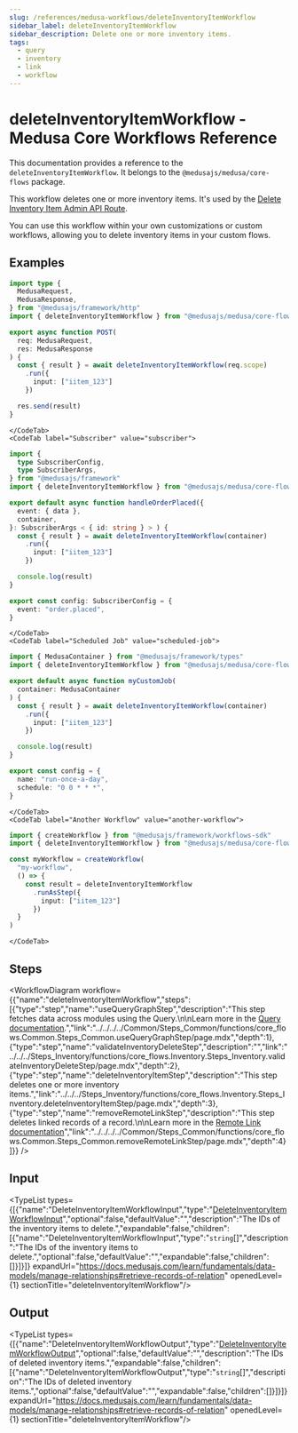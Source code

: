 ```yaml
---
slug: /references/medusa-workflows/deleteInventoryItemWorkflow
sidebar_label: deleteInventoryItemWorkflow
sidebar_description: Delete one or more inventory items.
tags:
  - query
  - inventory
  - link
  - workflow
---
```



# deleteInventoryItemWorkflow - Medusa Core Workflows Reference

This documentation provides a reference to the `deleteInventoryItemWorkflow`. It belongs to the `@medusajs/medusa/core-flows` package.

This workflow deletes one or more inventory items. It's used by the
[Delete Inventory Item Admin API Route](https://docs.medusajs.com/api/admin#inventory-items\_deleteinventoryitemsid).

You can use this workflow within your own customizations or custom workflows, allowing you
to delete inventory items in your custom flows.

<SourceCodeLink link="https://github.com/medusajs/medusa/blob/0c698194ea8706ccde00f25fd231e9b4ef8ccbe1/packages/core/core-flows/src/inventory/workflows/delete-inventory-items.ts#L40" />

## Examples

<CodeTabs group="workflow-exection">
    <CodeTab label="API Route" value="api-route">
    
```ts title="src/api/workflow/route.ts"
import type {
  MedusaRequest,
  MedusaResponse,
} from "@medusajs/framework/http"
import { deleteInventoryItemWorkflow } from "@medusajs/medusa/core-flows"

export async function POST(
  req: MedusaRequest,
  res: MedusaResponse
) {
  const { result } = await deleteInventoryItemWorkflow(req.scope)
    .run({
      input: ["iitem_123"]
    })

  res.send(result)
}
```

    </CodeTab>
    <CodeTab label="Subscriber" value="subscriber">
    
```ts title="src/subscribers/order-placed.ts"
import {
  type SubscriberConfig,
  type SubscriberArgs,
} from "@medusajs/framework"
import { deleteInventoryItemWorkflow } from "@medusajs/medusa/core-flows"

export default async function handleOrderPlaced({
  event: { data },
  container,
}: SubscriberArgs < { id: string } > ) {
  const { result } = await deleteInventoryItemWorkflow(container)
    .run({
      input: ["iitem_123"]
    })

  console.log(result)
}

export const config: SubscriberConfig = {
  event: "order.placed",
}
```

    </CodeTab>
    <CodeTab label="Scheduled Job" value="scheduled-job">
    
```ts title="src/jobs/message-daily.ts"
import { MedusaContainer } from "@medusajs/framework/types"
import { deleteInventoryItemWorkflow } from "@medusajs/medusa/core-flows"

export default async function myCustomJob(
  container: MedusaContainer
) {
  const { result } = await deleteInventoryItemWorkflow(container)
    .run({
      input: ["iitem_123"]
    })

  console.log(result)
}

export const config = {
  name: "run-once-a-day",
  schedule: "0 0 * * *",
}
```

    </CodeTab>
    <CodeTab label="Another Workflow" value="another-workflow">
    
```ts title="src/workflows/my-workflow.ts"
import { createWorkflow } from "@medusajs/framework/workflows-sdk"
import { deleteInventoryItemWorkflow } from "@medusajs/medusa/core-flows"

const myWorkflow = createWorkflow(
  "my-workflow",
  () => {
    const result = deleteInventoryItemWorkflow
      .runAsStep({
        input: ["iitem_123"]
      })
  }
)
```

    </CodeTab>
  </CodeTabs>

## Steps

<WorkflowDiagram workflow={{"name":"deleteInventoryItemWorkflow","steps":[{"type":"step","name":"useQueryGraphStep","description":"This step fetches data across modules using the Query.\n\nLearn more in the [Query documentation](https://docs.medusajs.com/learn/fundamentals/module-links/query).","link":"../../../../Common/Steps_Common/functions/core_flows.Common.Steps_Common.useQueryGraphStep/page.mdx","depth":1},{"type":"step","name":"validateInventoryDeleteStep","description":"","link":"../../../Steps_Inventory/functions/core_flows.Inventory.Steps_Inventory.validateInventoryDeleteStep/page.mdx","depth":2},{"type":"step","name":"deleteInventoryItemStep","description":"This step deletes one or more inventory items.","link":"../../../Steps_Inventory/functions/core_flows.Inventory.Steps_Inventory.deleteInventoryItemStep/page.mdx","depth":3},{"type":"step","name":"removeRemoteLinkStep","description":"This step deletes linked records of a record.\n\nLearn more in the [Remote Link documentation](https://docs.medusajs.com/learn/fundamentals/module-links/remote-link#cascade-delete-linked-records)","link":"../../../../Common/Steps_Common/functions/core_flows.Common.Steps_Common.removeRemoteLinkStep/page.mdx","depth":4}]}} />

## Input

<TypeList types={[{"name":"DeleteInventoryItemWorkflowInput","type":"[DeleteInventoryItemWorkflowInput](../../../../types/core_flows.DeleteInventoryItemWorkflowInput/page.mdx)","optional":false,"defaultValue":"","description":"The IDs of the inventory items to delete.","expandable":false,"children":[{"name":"DeleteInventoryItemWorkflowInput","type":"`string`[]","description":"The IDs of the inventory items to delete.","optional":false,"defaultValue":"","expandable":false,"children":[]}]}]} expandUrl="https://docs.medusajs.com/learn/fundamentals/data-models/manage-relationships#retrieve-records-of-relation" openedLevel={1} sectionTitle="deleteInventoryItemWorkflow"/>

## Output

<TypeList types={[{"name":"DeleteInventoryItemWorkflowOutput","type":"[DeleteInventoryItemWorkflowOutput](../../../../types/core_flows.DeleteInventoryItemWorkflowOutput/page.mdx)","optional":false,"defaultValue":"","description":"The IDs of deleted inventory items.","expandable":false,"children":[{"name":"DeleteInventoryItemWorkflowOutput","type":"`string`[]","description":"The IDs of deleted inventory items.","optional":false,"defaultValue":"","expandable":false,"children":[]}]}]} expandUrl="https://docs.medusajs.com/learn/fundamentals/data-models/manage-relationships#retrieve-records-of-relation" openedLevel={1} sectionTitle="deleteInventoryItemWorkflow"/>
